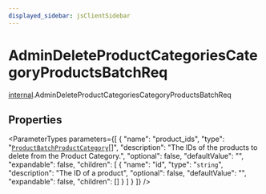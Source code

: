 ```yaml
---
displayed_sidebar: jsClientSidebar
---
```



# AdminDeleteProductCategoriesCategoryProductsBatchReq

[internal](../../modules/internal.mdx).AdminDeleteProductCategoriesCategoryProductsBatchReq

## Properties

<ParameterTypes parameters={[
  {
    "name": "product_ids",
    "type": "[`ProductBatchProductCategory`](internal.ProductBatchProductCategory.mdx)[]",
    "description": "The IDs of the products to delete from the Product Category.",
    "optional": false,
    "defaultValue": "",
    "expandable": false,
    "children": [
      {
        "name": "id",
        "type": "`string`",
        "description": "The ID of a product",
        "optional": false,
        "defaultValue": "",
        "expandable": false,
        "children": []
      }
    ]
  }
]} />
